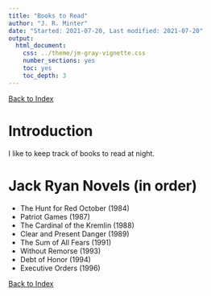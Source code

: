 ```yaml
---
title: "Books to Read"
author: "J. R. Minter"
date: "Started: 2021-07-20, Last modified: 2021-07-20"
output:
  html_document:
    css: ../theme/jm-gray-vignette.css
    number_sections: yes
    toc: yes
    toc_depth: 3
---
```

[Back to Index](../README.html)

# Introduction

I like to keep track of books to read at night.

# Jack Ryan Novels (in order)

- The Hunt for Red October (1984)    
- Patriot Games (1987)    
- The Cardinal of the Kremlin (1988)    
- Clear and Present Danger (1989)    
- The Sum of All Fears (1991)    
- Without Remorse (1993)    
- Debt of Honor (1994)    
- Executive Orders (1996)    

[Back to Index](../README.html)
